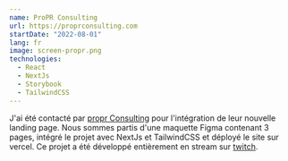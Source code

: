 ```yaml
---
name: ProPR Consulting
url: https://proprconsulting.com
startDate: "2022-08-01"
lang: fr
image: screen-propr.png
technologies:
  - React
  - NextJs
  - Storybook
  - TailwindCSS
---
```


J'ai été contacté par [propr Consulting](https://proprconsulting.com) pour l'intégration de leur nouvelle landing page.
Nous sommes partis d'une maquette Figma contenant 3 pages, intégré le projet avec NextJs et TailwindCSS et déployé le site sur vercel.
Ce projet a été développé entièrement en stream sur [twitch](https://twitch.tv/fredkisss).

